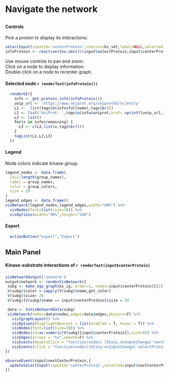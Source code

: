 
# Navigate the network

##  {.sidebar data-width="300"}

#### Controls

Pick a protein to display its interactions:

```r
selectInput(inputId='centerProtein',choices=ks_set,label=NULL,selected = "STK11", multiple = F)
infoProtein <- reactive({na.omit(c(input$selectProtein,input$centerProtein)[[1]])})
``` 
Use mouse controls to pan and zoom. \
Click on a node to display information. \
Double-click on a node to recenter graph. 


#### Selected node `r renderText(infoProtein())`

```r
  renderUI({
    info <- get_protein_info(infoProtein())
    unip_url <- 'https://www.uniprot.org/uniprotkb/%s/entry'
    L1 <-  list(tags$b(info$fullname),tags$br())
    L2 <- list('UniProt: ',tags$a(info$uniprot,href= sprintf(unip_url,info$uniprot)), tags$br())
    L3 <- list()
    for(x in info$remaining) {
      L3 <- c(L3,list(x,tags$br()))
    }
    tagList(L1,L2,L3)
  })
```
#### Legend {data-height="210"}
Node colors indicate kinase-group.
```r
legend_nodes <- data.frame(
  id=1:length(group_names),
  label = group_names,
  color = group_colors,
  size = 20
)
legend_edges <- data.frame()
visNetwork(legend_nodes,legend_edges,width="90%") %>%
  visNodes(font=list(size=30)) %>%
  visOptions(width="90%",height="200")
```
#### Export

```r
  actionButton("export","Export")
```

## Main Panel
#### Kinase-substrate interactions of `r renderText(input$centerProtein)`

### {data-height="800"}

```r
visNetworkOutput('network')
output$network <- renderVisNetwork({
 subg <- make_ego_graph(ks_ig, order=1, nodes=input$centerProtein)[[1]]
 V(subg)$color = sapply(V(subg)$name,get_color)
 V(subg)$size= 20
 V(subg)[V(subg)$name == input$centerProtein]$size = 50

 data <- toVisNetworkData(subg)
 visNetwork(nodes=data$nodes,edges=data$edges,physics=F) %>%
   visIgraphLayout() %>%
   visOptions(highlightNearest = list(enabled = T, hover = T)) %>%
   visNodes(font=list(size=30)) %>%
   visNodes(id=as.numeric(V(subg)[input$centerProtein]),size=50) %>%
   visEdges(arrows = "to",smooth=F) %>%
   visEvents(doubleClick = "function(nodes) {Shiny.onInputChange('nextCenterProtein', nodes.nodes);}") %>%
   visEvents(click = "function(nodes){Shiny.onInputChange('selectProtein', nodes.nodes);}") 
})

observeEvent(input$nextCenterProtein,{
  updateSelectInput(inputId='centerProtein',selected=input$nextCenterProtein)
})
```